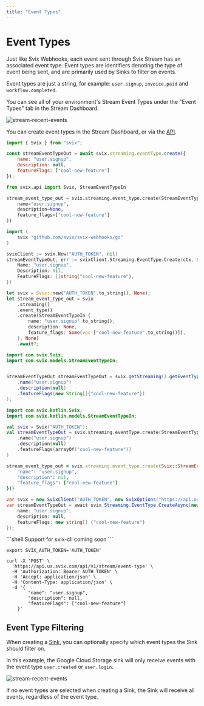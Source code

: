 ```yaml
---
title: "Event Types"
---
```



# Event Types

Just like Svix Webhooks, each event sent through Svix Stream has an associated event type. Event types are identifiers denoting the type of event being sent, and are primarily used by Sinks to filter on events.

Event types are just a string, for example: `user.signup`, `invoice.paid` and `workflow.completed`.

You can see all of your environment's Stream Event Types under the "Event Types" tab in the Stream Dashboard.

![stream-recent-events](../../img/stream/event-types/list.png)

You can create event types in the Stream Dashboard, or via the [API](https://api.svix.com/docs#tag/Stream-Event%20Type/operation/v1.stream.event-type.create).

<CodeTabs>
<TabItem value="js">

```js
import { Svix } from "svix";

const streamEventTypeOut = await svix.streaming.eventType.create({
    name: "user.signup",
    description: null,
    featureFlags: ["cool-new-feature"]
});
```

</TabItem>
<TabItem value="py">

```python
from svix.api import Svix, StreamEventTypeIn

stream_event_type_out = svix.streaming.event_type.create(StreamEventTypeIn(
    name="user.signup",
    description=None,
    feature_flags=["cool-new-feature"]
))
```

</TabItem>
<TabItem value="go">

```go
import (
	svix "github.com/svix/svix-webhooks/go"
)

svixClient := svix.New("AUTH_TOKEN", nil)
streamEventTypeOut, err := svixClient.Streaming.EventType.Create(ctx, &StreamEventTypeIn{
    Name: "user.signup",
    Description: nil,
    FeatureFlags: []string{"cool-new-feature"},
})
```

</TabItem>
<TabItem value="rust">

```rust
let svix = Svix::new("AUTH_TOKEN".to_string(), None);
let stream_event_type_out = svix
    .streaming()
    .event_type()
    .create(StreamEventTypeIn {
        name: "user.signup".to_string(),
        description: None,
        feature_flags: Some(vec!["cool-new-feature".to_string()]),
    }, None)
    .await?;
```

</TabItem>
<TabItem value="java">

```java
import com.svix.Svix;
import com.svix.models.StreamEventTypeIn;


StreamEventTypeOut streamEventTypeOut = svix.getStreaming().getEventType().create(new StreamEventTypeIn()
    .name("user.signup")
    .description(null)
    .featureFlags(new String[]{"cool-new-feature"})
);
```

</TabItem>
<TabItem value="kotlin">

```kotlin
import com.svix.kotlin.Svix;
import com.svix.kotlin.models.StreamEventTypeIn;

val svix = Svix("AUTH_TOKEN");
val streamEventTypeOut = svix.streaming.eventType.create(StreamEventTypeIn()
    .name("user.signup")
    .description(null)
    .featureFlags(arrayOf("cool-new-feature"))
)
```

</TabItem>
<TabItem value="ruby">

```ruby
stream_event_type_out = svix.streaming.event_type.create(Svix::StreamEventTypeIn.new({
    "name": "user.signup",
    "description": nil,
    "feature_flags": ["cool-new-feature"]
}))
```

</TabItem>
<TabItem value="csharp">

```csharp
var svix = new SvixClient("AUTH_TOKEN", new SvixOptions("https://api.us.svix.com"));
var streamEventTypeOut = await svix.Streaming.EventType.CreateAsync(new StreamEventTypeIn{
    name: "user.signup",
    description: null,
    featureFlags: new string[] {"cool-new-feature"}
});
```

</TabItem>

<TabItem value="cli">
```shell
Support for svix-cli coming soon
```
</TabItem>

<TabItem value="curl">

```shell
export SVIX_AUTH_TOKEN='AUTH_TOKEN'

curl -X 'POST' \
  'https://api.us.svix.com/api/v1/stream/event-type' \
  -H 'Authorization: Bearer AUTH_TOKEN' \
  -H 'Accept: application/json' \
  -H 'Content-Type: application/json' \
  -d '{
        "name": "user.signup",
        "description": null,
        "featureFlags": ["cool-new-feature"]
    }'
```

</TabItem>
</CodeTabs>

## Event Type Filtering

When creating a [Sink](../sinks/introduction), you can optionally specify which event types the Sink should filter on.

In this example, the Google Cloud Storage sink will only receive events with the event type `user.created` or `user.login`.

![stream-recent-events](../../img/stream/sink-event-type-filtering.png)

If no event types are selected when creating a Sink, the Sink will receive all events, regardless of the event type.